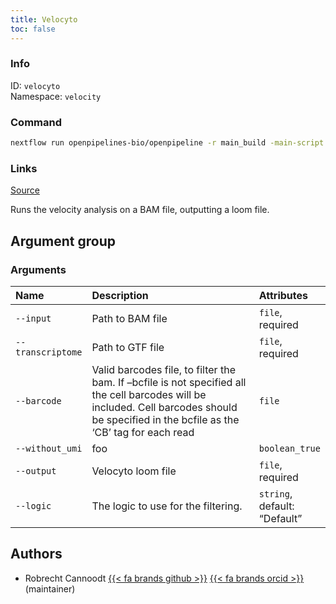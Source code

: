 ```yaml
---
title: Velocyto
toc: false
---
```


::: {.column-margin}

### Info

ID: `velocyto`  
Namespace: `velocity`

### Command

```bash
nextflow run openpipelines-bio/openpipeline -r main_build -main-script target/nextflow/velocity/velocyto/main.nf --help
```

### Links
[Source](https://github.com/openpipelines-bio/openpipeline/blob/main/src/velocity/velocyto){.btn-action .btn-sm .btn-info .btn role="button"}
:::

Runs the velocity analysis on a BAM file, outputting a loom file.

## Argument group

### Arguments



:::{.column-body-outset}
|Name              |Description                                                                                                                                                                                |Attributes                   |
|:-----------------|:------------------------------------------------------------------------------------------------------------------------------------------------------------------------------------------|:----------------------------|
|`--input`         |Path to BAM file                                                                                                                                                                           |`file`, required             |
|`--transcriptome` |Path to GTF file                                                                                                                                                                           |`file`, required             |
|`--barcode`       |Valid barcodes file, to filter the bam. If --bcfile is not specified all the cell barcodes will be included. Cell barcodes should be specified in the bcfile as the 'CB' tag for each read |`file`                       |
|`--without_umi`   |foo                                                                                                                                                                                        |`boolean_true`               |
|`--output`        |Velocyto loom file                                                                                                                                                                         |`file`, required             |
|`--logic`         |The logic to use for the filtering.                                                                                                                                                        |`string`, default: "Default" |
:::

## Authors

 * Robrecht Cannoodt [{{< fa brands github >}}](https://github.com/rcannood) [{{< fa brands orcid >}}](https://orcid.org/0000-0003-3641-729X) (maintainer)
